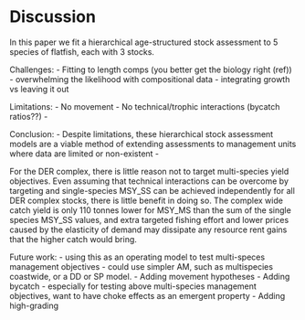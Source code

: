 # Discussion

In this paper we fit a hierarchical age-structured stock assessment to 5 species of flatfish, each with 3 stocks.

Challenges:
  - Fitting to length comps (you better get the biology right (ref))
  - overwhelming the likelihood with compositional data
  - integrating growth vs leaving it out

Limitations:
  - No movement
  - No technical/trophic interactions (bycatch ratios??)
  - 

Conclusion:
  - Despite limitations, these hierarchical stock assessment models are a viable method of extending assessments to management units where data are limited or non-existent
  - 

For the DER complex, there is little reason not to target
multi-species yield objectives. Even assuming that technical interactions 
can be overcome by targeting and single-species MSY_SS can be achieved
independently for all DER complex stocks, there is little benefit in doing
so. The complex wide catch yield is only 110 tonnes lower for MSY_MS
than the sum of the single species MSY_SS values, and extra targeted fishing 
effort and lower prices caused by the elasticity of demand may dissipate 
any resource rent gains that the higher catch would bring. 

Future work: 
    - using this as an operating model to test multi-speces management objectives - could use simpler AM, such as multispecies coastwide, or a DD or SP model.
    - Adding movement hypotheses
    - Adding bycatch - especially for testing above multi-species management objectives, want to have choke effects as an emergent property
    - Adding high-grading
